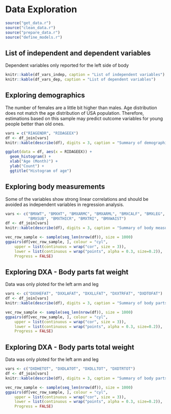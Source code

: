 # Data Exploration

```r
source("get_data.r")
source("clean_data.r")
source("prepare_data.r")
source("define_models.r")
```

## List of independent and dependent variables
Dependent variables only reported for the left side of body

```r
knitr::kable(df_vars_indep, caption = "List of independent variables")
knitr::kable(df_vars_dep, caption = "List of dependent variables")
```

## Exploring demographics
The number of females are a little bit higher than males. Age distribution does not match the age distribution of USA population. Therefore, estimations based on this sample may predict outcome variables for young people better than old ones.

```r
vars = c("RIAGENDR", "RIDAGEEX")
df <- df_join[vars]
knitr::kable(describe(df), digits = 3, caption = "Summary of demographic variables")

ggplot(data = df, aes(x = RIDAGEEX)) + 
  geom_histogram() + 
  xlab("Age (Month)") +
  ylab("Count") + 
  ggtitle("Histogram of age")
```

## Exploring body measurements
Some of the variables show strong linear correlations and should be avoided as independent variables in regression analysis.

```r
vars <- c("BMXWT", "BMXHT", "BMXARMC", "BMXARML", "BMXCALF", "BMXLEG", 
          "BMXSUB", "BMXTHICR", "BMXTRI", "BMXWAIST")
df <- df_join[vars]
knitr::kable(describe(df), digits = 3, caption = "Summary of body measurement variables")

vec_row_sample <- sample(seq_len(nrow(df)), size = 1000)
ggpairs(df[vec_row_sample, ], colour = "cyl",
    upper = list(continuous = wrap("cor", size = 3)),
    lower = list(continuous = wrap("points", alpha = 0.3, size=0.2)),
    Progress = FALSE)
```

## Exploring DXA - Body parts fat weight
Data was only ploted for the left arm and leg

```r
vars <- c("DXXHEFAT", "DXXLAFAT", "DXXLLFAT", "DXXTRFAT", "DXDTOFAT")
df <- df_join[vars]
knitr::kable(describe(df), digits = 3, caption = "Summary of body parts fat weights")

vec_row_sample <- sample(seq_len(nrow(df)), size = 1000)
ggpairs(df[vec_row_sample, ], colour = "cyl",
    upper = list(continuous = wrap("cor", size = 3)),
    lower = list(continuous = wrap("points", alpha = 0.3, size=0.2)),
    Progress = FALSE)
```

## Exploring DXA - Body parts total weight
Data was only ploted for the left arm and leg

```r
vars <- c("DXDHETOT", "DXDLATOT", "DXDLLTOT", "DXDTRTOT")
df <- df_join[vars]
knitr::kable(describe(df), digits = 3, caption = "Summary of body parts total weights")

vec_row_sample <- sample(seq_len(nrow(df)), size = 1000)
ggpairs(df[vec_row_sample, ], colour = "cyl",
    upper = list(continuous = wrap("cor", size = 3)),
    lower = list(continuous = wrap("points", alpha = 0.3, size=0.2)),
    Progress = FALSE)
```
